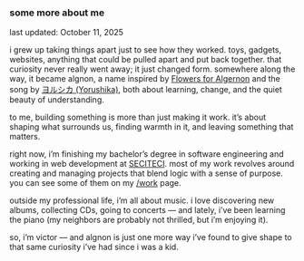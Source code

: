 ---
---

<h3 class="not-prose mb-1 text-lg font-medium">some more about me</h3>
<span class="not-prose text-muted-foreground text-xs">
  last updated: <time datetime="2025-10-11">October 11, 2025</time>
</span>

i grew up taking things apart just to see how they worked. toys, gadgets, websites, anything that could be pulled apart and put back together. that curiosity never really went away; it just changed form. somewhere along the way, it became algnon, a name inspired by [Flowers for Algernon](https://en.wikipedia.org/wiki/Flowers_for_Algernon) and the song by [ヨルシカ (Yorushika)](https://yorushika.com/?lang=en), both about learning, change, and the quiet beauty of understanding.

to me, building something is more than just making it work. it’s about shaping what surrounds us, finding warmth in it, and leaving something that matters.

right now, i’m finishing my bachelor’s degree in software engineering and working in web development at [SECITECI](https://www.secitec.mt.gov.br/). most of my work revolves around creating and managing projects that blend logic with a sense of purpose. you can see some of them on my [/work](/work) page.

outside my professional life, i’m all about music. i love discovering new albums, collecting CDs, going to concerts — and lately, i’ve been learning the piano (my neighbors are probably not thrilled, but i’m enjoying it).

so, i’m victor — and algnon is just one more way i’ve found to give shape to that same curiosity i’ve had since i was a kid.
